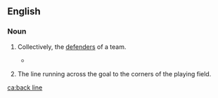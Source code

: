 {{also|backline}}
==English==

===Noun===
{{en-noun|head=[[back]] [[line]]}}

# {{lb|en|football}} Collectively, the [[defender]]s of a team.
#* {{quote-journal
|date=December 29, 2010
|author=Chris Whyatt
|title=Chelsea 1 - 0 Bolton
|work=BBC
|url=http://news.bbc.co.uk/sport1/hi/football/eng_prem/9309542.stm
|page=
|passage=Battling Bolton disputed the goal, claiming Drogba was offside, but the Ivorian appeared to have timed his angled run across the visitors '''back line''' to perfection to race onto a fine Michael Essien pass and ensure Chelsea moved back into fourth place in the Premier League.}}
# {{lb|en|field hockey}} The line running across the goal to the corners of the playing field.

[[ca:back line]]